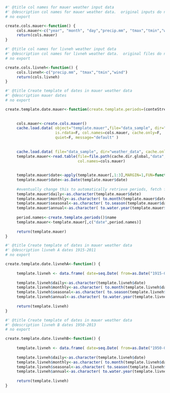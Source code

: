 

```r
#' @title col names for mauer weather input data
#' @description col names for mauer weather data.  original inputs do not have column headers
# no export

create.cols.mauer<-function() {
     cols.mauer<-c("year", "month", "day","precip.mm", "tmax","tmin","wind")
     return(cols.mauer)
}

```


```r
#' @title col names for livneh weather input data
#' @description col names for livneh weather data.  original files do not have column headers
# no export

create.cols.livneh<-function() {
     cols.livneh<-c("precip.mm", "tmax","tmin","wind")
     return(cols.livneh)
}

```




```r
#' @title Create template of dates in mauer weather data
#' @description mauer dates
# no export

create.template.date.mauer<-function(create.template.periods=(conteStreamflow::create.template.periods)) {
     
     
     cols.mauer<-create.cols.mauer()
     cache.load.data( object="template.mauer",file="data_sample", dir="weather_data", 
                      is.rdata=F, col.names=cols.mauer, cache.only=F, 
                      quiet=F, message="default" )
     
     
     cache.load.data( file="data_sample", dir="weather_data", cache.only=T, quiet=T, message="default" )
     template.mauer<-read.table(file=file.path(cache.dir.global,"data","weather_data","data_sample"),
                                col.names=cols.mauer)
     
     
     template.mauer$date<-apply(template.mauer[,1:3],MARGIN=1,FUN=function(d) (paste(d,collapse="-")))
     template.mauer$date<-as.Date(template.mauer$date)
     
     #eventually change this to automatically retrieve periods, fetch functions that assign date for that period, and assign date
     template.mauer$daily<-as.character(template.mauer$date)
     template.mauer$monthly<-as.character( to.month(template.mauer$date) )
     template.mauer$seasonal<-as.character( to.season(template.mauer$date) )
     template.mauer$annual<-as.character( to.water.year(template.mauer$date) )
     
     period.names<-create.template.periods()$name
     template.mauer<-template.mauer[,c("date",period.names)]
     
     return(template.mauer)
}

```



```r
#' @title Create template of dates in mauer weather data
#' @description livneh A dates 1915-2011
# no export

create.template.date.livnehA<-function() {
     
     template.livneh <- data.frame( date=seq.Date( from=as.Date("1915-01-01"), to=as.Date("2011-12-31"), by="day" ) )
     
     template.livneh$daily<-as.character(template.livneh$date)
     template.livneh$monthly<-as.character( to.month(template.livneh$date) )
     template.livneh$seasonal<-as.character( to.season(template.livneh$date) )
     template.livneh$annual<-as.character( to.water.year(template.livneh$date) )
     
     return(template.livneh)
}

```


```r
#' @title Create template of dates in mauer weather data
#' @description livneh B dates 1950-2013
# no export

create.template.date.livnehB<-function() {
     
     template.livneh <- data.frame( date=seq.Date( from=as.Date("1950-01-01"), to=as.Date("2013-12-31"), by="day" ) )
     
     template.livneh$daily<-as.character(template.livneh$date)
     template.livneh$monthly<-as.character( to.month(template.livneh$date) )
     template.livneh$seasonal<-as.character( to.season(template.livneh$date) )
     template.livneh$annual<-as.character( to.water.year(template.livneh$date) )
     
     return(template.livneh)
}

```
